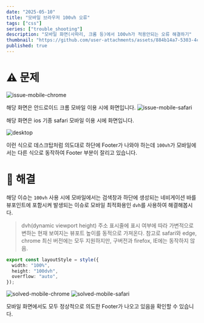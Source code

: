 ```yaml
---
date: "2025-05-10"
title: "모바일 브라우저 100vh 오류"
tags: ["css"]
series: ["trouble_shooting"]
description: "모바일 화면(사파리, 크롬 등)에서 100vh가 적용안되는 오류 해결하기"
thumbnail: "https://github.com/user-attachments/assets/884b14a7-5303-4c48-8fb8-238b83c30635"
published: true
---
```

# ⚠️ 문제


![issue-mobile-chrome](https://github.com/user-attachments/assets/b9828064-97f5-4121-9395-d977aa26d3f7)

해당 화면은 안드로이드 크롬 모바일 이용 시에 화면입니다.
![issue-mobile-safari](https://github.com/user-attachments/assets/aebc618d-c665-4070-a84c-80a17af4479e)

해당 화면은 ios 기종 safari 모바일 이용 시에 화면입니다.

![desktop](https://github.com/user-attachments/assets/a17bff99-ba2b-4ae4-af83-cb969da3cc76)

이런 식으로 데스크탑처럼 의도대로 하단에 Footer가 나와야 하는데 `100vh`가 모바일에서는 다른 식으로 동작하여 Footer 부분이 잘리고 있습니다.


# 🔧 해결

해당 이슈는 `100vh` 사용 시에 모바일에서는 검색창과 하단에 생성되는 네비게이션 바를 뷰포인트에 포함시켜 발생되는 이슈로 모바일 최적화용인 `dvh`를 사용하여 해결해봅시다.

> dvh(dynamic viewport height)
> 주소 표시줄에 표시 여부에 따라 가변적으로 변하는 현재 보여지는 뷰포트 높이를 동적으로 가져온다.
> 참고로 safari와 edge, chrome 최신 버전에는 모두 지원하지만, 구버전과 firefox, IE에는 동작하지 않음.


```ts
export const layoutStyle = style({
  width: "100%",
  height: "100dvh",
  overflow: "auto",
});
```

![solved-mobile-chrome](https://github.com/user-attachments/assets/37e792e9-3928-40d8-9fda-f33b6543822b)
![solved-mobile-safari](https://github.com/user-attachments/assets/b14bf40d-2630-4965-a849-71c352a2a589)

모바일 화면에서도 모두 정상적으로 의도한 Footer가 나오고 있음을 확인할 수 있습니다.
